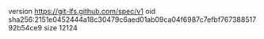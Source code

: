 version https://git-lfs.github.com/spec/v1
oid sha256:2151e0452444a18c30479c6aed01ab09ca04f6987c7efbf76738851792b54ce9
size 12124
